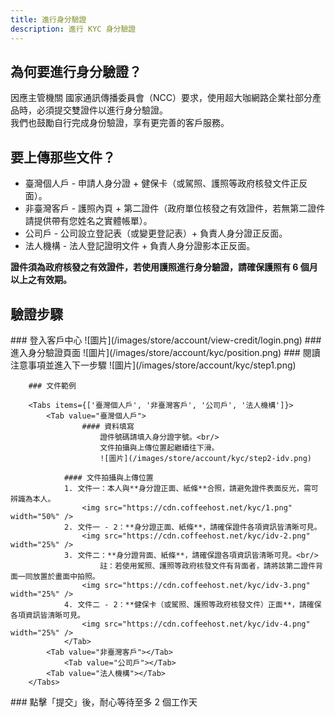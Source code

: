 ```yaml
---
title: 進行身分驗證
description: 進行 KYC 身分驗證
---
```





## 為何要進行身分驗證？

因應主管機關 國家通訊傳播委員會（NCC）要求，使用超大咖網路企業社部分產品時，必須提交雙證件以進行身分驗證。<br/>
我們也鼓勵自行完成身份驗證，享有更完善的客戶服務。

## 要上傳那些文件？

- 臺灣個人戶 - 申請人身分證 + 健保卡（或駕照、護照等政府核發文件正反面）。
- 非臺灣客戶 - 護照內頁 + 第二證件（政府單位核發之有效證件，若無第二證件請提供帶有您姓名之實體帳單）。
- 公司戶 - 公司設立登記表（或變更登記表）+ 負責人身分證正反面。
- 法人機構 - 法人登記證明文件 + 負責人身分證影本正反面。

**證件須為政府核發之有效證件，若使用護照進行身分驗證，請確保護照有 6 個月以上之有效期。**

## 驗證步驟

<Steps>
	<Step>
		### 登入客戶中心
    ![圖片](/images/store/account/view-credit/login.png)
	</Step>
	<Step>
		### 進入身分驗證頁面
		![圖片](/images/store/account/kyc/position.png)
	</Step>
	<Step>
  	### 閱讀注意事項並進入下一步驟
		![圖片](/images/store/account/kyc/step1.png)
	</Step>
	<Step>

    	### 文件範例

    	<Tabs items={['臺灣個人戶', '非臺灣客戶', '公司戶', '法人機構']}>
    		<Tab value="臺灣個人戶">
    				#### 資料填寫
    					證件號碼請填入身分證字號。<br/>
    					文件拍攝與上傳位置起繼續往下滑。
    					![圖片](/images/store/account/kyc/step2-idv.png)

    			#### 文件拍攝與上傳位置
    			1. 文件一：本人與**身分證正面、紙條**合照，請避免證件表面反光，需可辨識為本人。
    				<img src="https://cdn.coffeehost.net/kyc/1.png" width="50%" />
    			2. 文件一 - 2：**身分證正面、紙條**，請確保證件各項資訊皆清晰可見。
    				<img src="https://cdn.coffeehost.net/kyc/idv-2.png" width="25%" />
    			3. 文件二：**身分證背面、紙條**，請確保證各項資訊皆清晰可見。<br/>
    					註：若使用駕照、護照等政府核發文件有背面者，請將該第二證件背面一同放置於畫面中拍照。
    				<img src="https://cdn.coffeehost.net/kyc/idv-3.png" width="25%" />
    			4. 文件二 - 2：**健保卡（或駕照、護照等政府核發文件）正面**，請確保各項資訊皆清晰可見。
    				<img src="https://cdn.coffeehost.net/kyc/idv-4.png" width="25%" />
    			</Tab>
    		<Tab value="非臺灣客戶"></Tab>
    			<Tab value="公司戶"></Tab>
    		<Tab value="法人機構"></Tab>
    	</Tabs>

  </Step>
  <Step>
  		### 點擊「提交」後，耐心等待至多 2 個工作天
  </Step>

</Steps>
